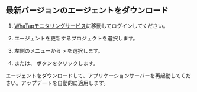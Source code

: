 ## 最新バージョンのエージェントをダウンロード

1. [WhaTapモニタリングサービス](https://service.whatap.io)に移動してログインしてください。

2. エージェントを更新するプロジェクトを選択します。

3. 左側のメニューから<Cmdname sid="management" className="uitext" /> > <Cmdname sid="agent_update" className="uitext" />を選択します。

4. <Cmdname sid="latest_version" className="uitext" /> または、 <Cmdname sid="latest*VERSION*for_all" className="uitext" />ボタンをクリックします。

   <ImgLang img="java-update-agent.png" desc="エージェントアップデート" />

エージェントをダウンロードして、アプリケーションサーバーを再起動してください。アップデートを自動的に適用します。

